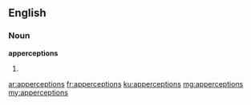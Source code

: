 ==English==

===Noun===
'''apperceptions'''

# {{plural of|apperception}}

[[ar:apperceptions]]
[[fr:apperceptions]]
[[ku:apperceptions]]
[[mg:apperceptions]]
[[my:apperceptions]]